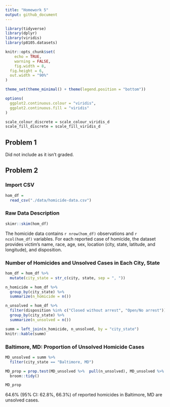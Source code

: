 ```yaml
---
title: "Homework 5"
output: github_document
---
```


```r
library(tidyverse)
library(dplyr)
library(viridis)
library(p8105.datasets)

knitr::opts_chunk$set(
	echo = TRUE,
	warning = FALSE,
	fig.width = 8, 
  fig.height = 6,
  out.width = "90%"
)

theme_set(theme_minimal() + theme(legend.position = "bottom"))

options(
  ggplot2.continuous.colour = "viridis",
  ggplot2.continuous.fill = "viridis"
)

scale_colour_discrete = scale_colour_viridis_d
scale_fill_discrete = scale_fill_viridis_d
```

## Problem 1

Did not include as it isn't graded.

## Problem 2

### Import CSV

```r
hom_df =
  read_csv("./data/homicide-data.csv")
```

### Raw Data Description

```r
skimr::skim(hom_df)
```

The homicide data contains `r nrow(hom_df)` observations and `r ncol(hom_df)` variables. For each reported case of homicide, the dataset provides victim's name, race, age, sex, location (city, state, latitude, and longitude), and disposition.

### Number of Homicides and Unsolved Cases in Each City, State

```r
hom_df = hom_df %>% 
  mutate(city_state = str_c(city, state, sep = ", "))

n_homicide = hom_df %>% 
  group_by(city_state) %>% 
  summarize(n_homicide = n())

n_unsolved = hom_df %>% 
  filter(disposition %in% c("Closed without arrest", "Open/No arrest")) %>% 
  group_by(city_state) %>% 
  summarize(n_unsolved = n())

summ = left_join(n_homicide, n_unsolved, by = "city_state") 
knitr::kable(summ)
```

### Baltimore, MD: Proportion of Unsolved Homicide Cases

```r
MD_unsolved = summ %>% 
  filter(city_state == "Baltimore, MD")

MD_prop = prop.test(MD_unsolved %>%  pull(n_unsolved), MD_unsolved %>% pull(n_homicide)) %>% 
  broom::tidy()

MD_prop
```

64.6% (95% CI: 62.8%, 66.3%) of reported homicides in Baltimore, MD are unsolved cases.

